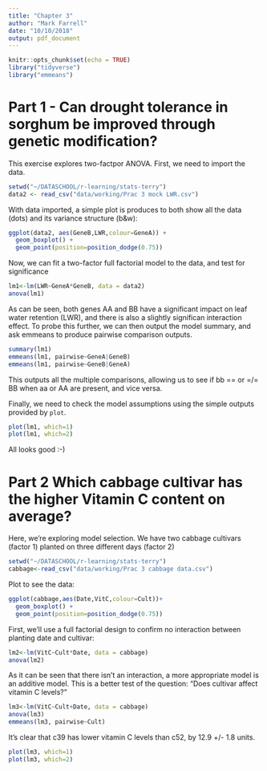 ```yaml
---
title: "Chapter 3"
author: "Mark Farrell"
date: "10/10/2018"
output: pdf_document
---
```


```r
knitr::opts_chunk$set(echo = TRUE)
library("tidyverse")
library("emmeans")
```

# Part 1 - Can drought tolerance in sorghum be improved through genetic modification?

This exercise explores two-factpor ANOVA. First, we need to import the data.

```r
setwd("~/DATASCHOOL/r-learning/stats-terry")
data2 <- read_csv("data/working/Prac 3 mock LWR.csv")
```

With data imported, a simple plot is produces to both show all the data (dots) and its variance structure (b&w):

```R
ggplot(data2, aes(GeneB,LWR,colour=GeneA)) + 
  geom_boxplot() + 
  geom_point(position=position_dodge(0.75))
```

Now, we can fit a two-factor full factorial model to the data, and test for significance

```R
lm1<-lm(LWR~GeneA*GeneB, data = data2)
anova(lm1)
```

As can be seen, both genes AA and BB have a significant impact on leaf water retention (LWR), and there is also a slightly significan interaction effect. To probe this further, we can then output the model summary, and ask emmeans to produce pairwise comparison outputs.

```R
summary(lm1)
emmeans(lm1, pairwise~GeneA|GeneB)
emmeans(lm1, pairwise~GeneB|GeneA)
```

This outputs all the multiple comparisons, allowing us to see if bb == or =/= BB when aa or AA are present, and vice versa. 

Finally, we need to check the model assumptions using the simple outputs provided by `plot`.

```R
plot(lm1, which=1) 
plot(lm1, which=2)
```

All looks good :-)

# Part 2 Which cabbage cultivar has the higher Vitamin C content on average?

Here, we're exploring model selection. We have two cabbage cultivars (factor 1) planted on three different days (factor 2)

```R
setwd("~/DATASCHOOL/r-learning/stats-terry")
cabbage<-read_csv("data/working/Prac 3 cabbage data.csv")
```

Plot to see the data:

```R
ggplot(cabbage,aes(Date,VitC,colour=Cult))+
  geom_boxplot() +
  geom_point(position=position_dodge(0.75))
```

First, we'll use a full factorial design to confirm no interaction between planting date and cultivar:

```R
lm2<-lm(VitC~Cult*Date, data = cabbage)
anova(lm2)
```

As it can be seen that there isn't an interaction, a more appropriate model is an additive model. This is a better test of the question: "Does cultivar affect vitamin C levels?"

```R
lm3<-lm(VitC~Cult+Date, data = cabbage)
anova(lm3)
emmeans(lm3, pairwise~Cult)
```

It's clear that c39 has lower vitamin C levels than c52, by 12.9 +/- 1.8 units.
```R
plot(lm3, which=1) 
plot(lm3, which=2)
```